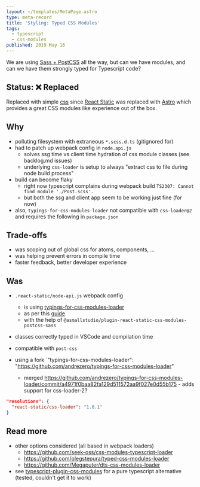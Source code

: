 ```yaml
---
layout: ~/templates/MetaPage.astro
type: meta-record
title: 'Styling: Typed CSS Modules'
tags:
  - typescript
  - css-modules
published: 2019 May 16
---
```


<Abstract>

We are using [Sass + PostCSS](/meta/records/rejected/styling-sass-post-css) all the way, but can we have modules, and can we have them strongly typed for Typescript code?

</Abstract>

## Status: :x: Replaced

Replaced with simple [css](/meta/records/current/styling-css) since [React Static](/meta/records/rejected/react-static) was replaced with [Astro](/meta/records/current/build-with-astro) which provides a great CSS modules like experience out of the box.

## Why

- polluting filesystem with extraneous `*.scss.d.ts` (gitignored for)
- had to patch up webpack config in `node.api.js`
  - solves ssg time vs client time hydration of css module classes (see backlog.md issues)
  - underlying `css-loader` is setup to always "extract css to file during node build process"
- build can become flaky
  - right now typescript complains during webpack build `TS2307: Cannot find module './Post.scss'.`
  - but both the ssg and client app seem to be working just fine (for now)
- also, `typings-for-css-modules-loader` not compatible with `css-loader@2` and requires the following in `package.json`

## Trade-offs

- was scoping out of global css for atoms, components, ...
- was helping prevent errors in compile time
- faster feedback, better developer experience

## Was

- `.react-static/node-api.js` webpack config

  - is using [typings-for-css-modules-loader](https://github.com/Jimdo/typings-for-css-modules-loader)
  - as per this [guide](https://medium.com/@sapegin/css-modules-with-typescript-and-webpack-6b221ebe5f10)
  - with the help of `@asmallstudio/plugin-react-static-css-modules-postcss-sass`

- classes correctly typed in VSCode and compilation time
- compatible with `post-css`
- using a fork `"typings-for-css-modules-loader": "https://github.com/andrezero/typings-for-css-modules-loader"
  - merged https://github.com/andrezero/typings-for-css-modules-loader/commit/a4971f0baa82fa129d511572aa9f027e0d55b175 - adds support for css-loader-2?

```json
"resolutions": {
  "react-static/css-loader": "1.0.1"
}
```

## Read more

- other options considered (all based in webpack loaders)
  - https://github.com/seek-oss/css-modules-typescript-loader
  - https://github.com/olegstepura/typed-css-modules-loader
  - https://github.com/Megaputer/dts-css-modules-loader
- see [typescript-plugin-css-modules](https://github.com/mrmckeb/typescript-plugin-css-modules) for a pure typescript alternative (tested, couldn't get it to work)
